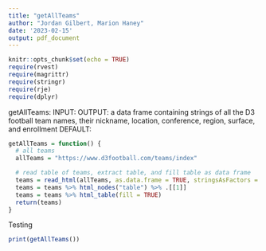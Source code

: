 ```yaml
---
title: "getAllTeams"
author: "Jordan Gilbert, Marion Haney"
date: '2023-02-15'
output: pdf_document
---
```


```r
knitr::opts_chunk$set(echo = TRUE)
require(rvest)
require(magrittr)
require(stringr)
require(rje)
require(dplyr)
```


getAllTeams:
INPUT:
OUTPUT: a data frame containing strings of all the D3 football team names,
their nickname, location, conference, region, surface, and enrollment
DEFAULT: 

```r
getAllTeams = function() {
  # all teams
  allTeams = "https://www.d3football.com/teams/index"

  # read table of teams, extract table, and fill table as data frame
  teams = read_html(allTeams, as.data.frame = TRUE, stringsAsFactors = TRUE)
  teams = teams %>% html_nodes("table") %>% .[[1]]
  teams = teams %>% html_table(fill = TRUE)
  return(teams)
}

```

Testing
```r
print(getAllTeams())
```



